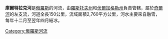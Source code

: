 '''庫爾特拉克河'''是[[俄羅斯|俄羅斯]]的河流，由[[羅斯托夫州|羅斯托夫州]]和[[伏爾加格勒州|伏爾加格勒州]]負責管轄，屬於[[奇爾河|奇爾河]]的左支流，河道全長150公里，流域面積2,760平方公里，河水主要來自融雪，每年十二月至翌年四月結冰。

{{Russia-geo-stub}}
[[Category:俄羅斯河流|Category:俄羅斯河流]]